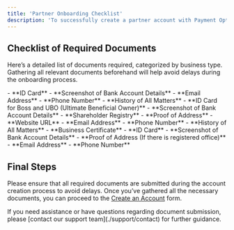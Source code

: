 ```yaml
---
title: 'Partner Onboarding Checklist'
description: 'To successfully create a partner account with Payment Options, you will need to provide certain documents based on your business type. Use the checklist below to ensure all necessary documents are prepared and submitted during the onboarding process.'
---
```


## **Checklist of Required Documents**

Here’s a detailed list of documents required, categorized by business type. Gathering all relevant documents beforehand will help avoid delays during the onboarding process.

<Accordion title="Partner (Single)">
- **ID Card**
- **Screenshot of Bank Account Details**
- **Email Address**
- **Phone Number**
</Accordion>

<Accordion title="Partner (Entity)">
- **History of All Matters**
- **ID Card for Boss and UBO (Ultimate Beneficial Owner)**
- **Screenshot of Bank Account Details**
- **Shareholder Registry**
- **Proof of Address**
- **Website URL**
- **Email Address**
- **Phone Number**
</Accordion>

<Accordion title="Partner (Sole Proprietor)">
- **History of All Matters**
- **Business Certificate**
- **ID Card**
- **Screenshot of Bank Account Details**
- **Proof of Address (If there is registered office)**
- **Email Address**
- **Phone Number**
</Accordion>


## **Final Steps**

Please ensure that all required documents are submitted during the account creation process to avoid delays. Once you’ve gathered all the necessary documents, you can proceed to the [Create an Account](https://me.paymentoptions.com/onboarding/sign-up) form.


<Card title="Need Help?" icon="life-ring" href="/support/contact">
  If you need assistance or have questions regarding document submission, please [contact our support team](./support/contact) for further guidance.
</Card>
